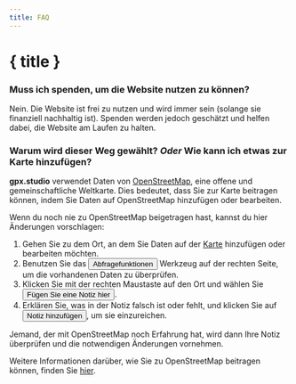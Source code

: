 ```yaml
---
title: FAQ
---
```


<script>
</script>

# { title }

### Muss ich spenden, um die Website nutzen zu können?

Nein.
Die Website ist frei zu nutzen und wird immer sein (solange sie finanziell nachhaltig ist).
Spenden werden jedoch geschätzt und helfen dabei, die Website am Laufen zu halten.

### Warum wird dieser Weg gewählt? _Oder_ Wie kann ich etwas zur Karte hinzufügen?

**gpx.studio** verwendet Daten von <a href="https://www.openstreetmap.org/" target="_blank">OpenStreetMap</a>, eine offene und gemeinschaftliche Weltkarte.
Dies bedeutet, dass Sie zur Karte beitragen können, indem Sie Daten auf OpenStreetMap hinzufügen oder bearbeiten.

Wenn du noch nie zu OpenStreetMap beigetragen hast, kannst du hier Änderungen vorschlagen:

1. Gehen Sie zu dem Ort, an dem Sie Daten auf der <a href="https://www.openstreetmap.org/" target="_blank">Karte</a> hinzufügen oder bearbeiten möchten.
2. Benutzen Sie das <button>Abfragefunktionen</button> Werkzeug auf der rechten Seite, um die vorhandenen Daten zu überprüfen.
3. Klicken Sie mit der rechten Maustaste auf den Ort und wählen Sie <button>Fügen Sie eine Notiz hier</button>.
4. Erklären Sie, was in der Notiz falsch ist oder fehlt, und klicken Sie auf <button>Notiz hinzufügen</button>, um sie einzureichen.

Jemand, der mit OpenStreetMap noch Erfahrung hat, wird dann Ihre Notiz überprüfen und die notwendigen Änderungen vornehmen.

<DocsNote>

Weitere Informationen darüber, wie Sie zu OpenStreetMap beitragen können, finden Sie <a href="https://wiki.openstreetmap.org/wiki/How_to_contribute" target="_blank">hier</a>.

</DocsNote>
